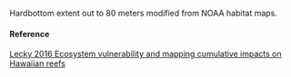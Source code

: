 Hardbottom extent out to 80 meters modified from NOAA habitat maps.

#### Reference

[Lecky 2016 Ecosystem vulnerability and mapping cumulative impacts on Hawaiian reefs](NA)